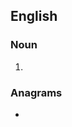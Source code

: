 ==English==

===Noun===
{{head|en|noun plural form}}

# {{plural of|reformulation|lang=en}}

===Anagrams===
* {{anagrams|en|formation rules}}